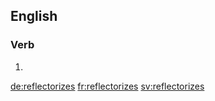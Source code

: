 ==English==

===Verb===
{{head|en|verb form}}

# {{en-third-person singular of|reflectorize}}

[[de:reflectorizes]]
[[fr:reflectorizes]]
[[sv:reflectorizes]]